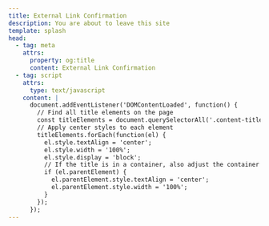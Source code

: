 ---
title: External Link Confirmation
description: You are about to leave this site
template: splash
head:
  - tag: meta
    attrs:
      property: og:title
      content: External Link Confirmation
  - tag: script
    attrs:
      type: text/javascript
    content: |
      document.addEventListener('DOMContentLoaded', function() {
        // Find all title elements on the page
        const titleElements = document.querySelectorAll('.content-title, .page-title, h1');
        // Apply center styles to each element
        titleElements.forEach(function(el) {
          el.style.textAlign = 'center';
          el.style.width = '100%';
          el.style.display = 'block';
          // If the title is in a container, also adjust the container style
          if (el.parentElement) {
            el.parentElement.style.textAlign = 'center';
            el.parentElement.style.width = '100%';
          }
        });
      });
---


<ExternalLinkRedirect /> 